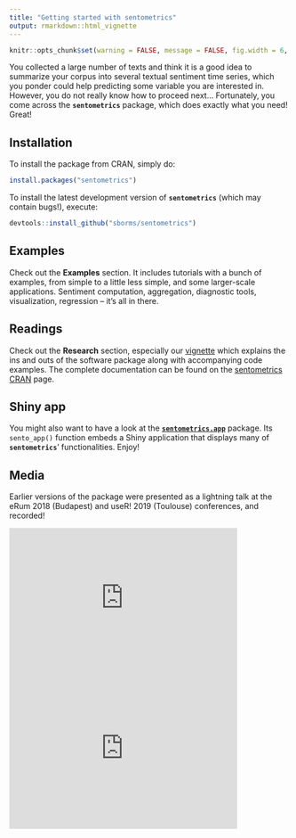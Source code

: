 ```yaml
---
title: "Getting started with sentometrics"
output: rmarkdown::html_vignette
---
```


```r
knitr::opts_chunk$set(warning = FALSE, message = FALSE, fig.width = 6, fig.height = 4, fig.align = "center")
```

You collected a large number of texts and think it is a good idea to summarize your corpus into several textual sentiment time series, which you ponder could help predicting some variable you are interested in. However, you do not really know how to proceed next... Fortunately, you come across the **`sentometrics`** package, which does exactly what you need! Great!

## Installation

To install the package from CRAN, simply do:

```r
install.packages("sentometrics")
```

To install the latest development version of **`sentometrics`** (which may contain bugs!), execute:

```r
devtools::install_github("sborms/sentometrics")
```

## Examples

Check out the **Examples** section. It includes tutorials with a bunch of examples, from simple to a little less simple, and some larger-scale applications. Sentiment computation, aggregation, diagnostic tools, visualization, regression -- it's all in there.

## Readings

Check out the **Research** section, especially our [vignette](https://ssrn.com/abstract=3067734) which explains the ins and outs of the software package along with accompanying code examples. The complete documentation can be found on the [sentometrics CRAN](https://CRAN.R-project.org/package=sentometrics) page.

## Shiny app

You might also want to have a look at the [**`sentometrics.app`**](https://github.com/sborms/sentometrics.app) package. Its `sento_app()` function embeds a Shiny application that displays many of **`sentometrics`**' functionalities. Enjoy!

## Media

Earlier versions of the package were presented as a lightning talk at the eRum 2018 (Budapest) and useR! 2019 (Toulouse) conferences, and recorded!

<p float="left">
<iframe width="410" height="270" src="https://www.youtube.com/embed/KC8LSBNvZrQ" frameborder="0" allow="autoplay; encrypted-media" allowfullscreen></iframe>
<iframe width="410" height="270" src="https://www.youtube.com/embed/nAlHzz4CP9E" frameborder="0" allow="autoplay; encrypted-media" allowfullscreen></iframe>
</p>

